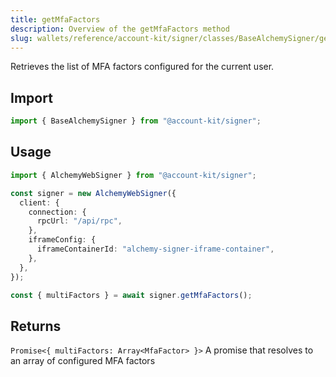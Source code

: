 ```yaml
---
title: getMfaFactors
description: Overview of the getMfaFactors method
slug: wallets/reference/account-kit/signer/classes/BaseAlchemySigner/getMfaFactors
---
```




Retrieves the list of MFA factors configured for the current user.

## Import

```ts
import { BaseAlchemySigner } from "@account-kit/signer";
```

## Usage

```ts
import { AlchemyWebSigner } from "@account-kit/signer";

const signer = new AlchemyWebSigner({
  client: {
    connection: {
      rpcUrl: "/api/rpc",
    },
    iframeConfig: {
      iframeContainerId: "alchemy-signer-iframe-container",
    },
  },
});

const { multiFactors } = await signer.getMfaFactors();
```

## Returns

`Promise<{ multiFactors: Array<MfaFactor> }>`
A promise that resolves to an array of configured MFA factors
